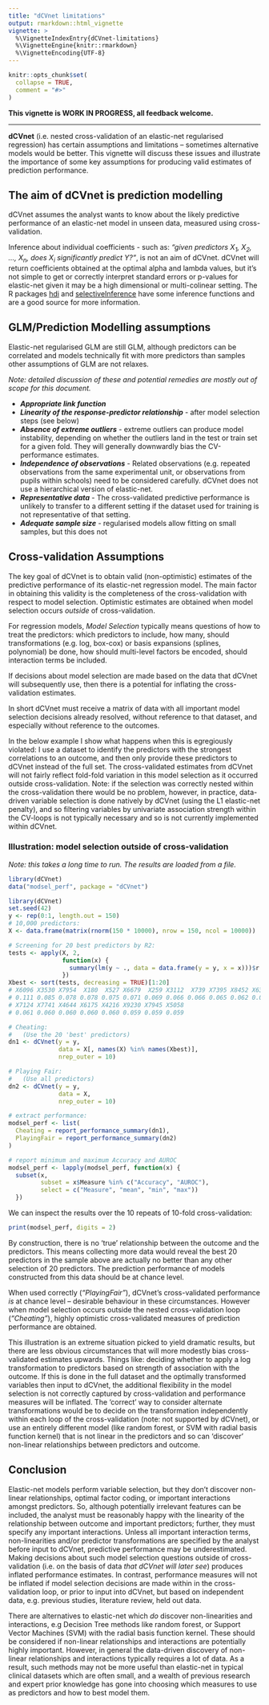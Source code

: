 ```yaml
---
title: "dCVnet limitations"
output: rmarkdown::html_vignette
vignette: >
  %\VignetteIndexEntry{dCVnet-limitations}
  %\VignetteEngine{knitr::rmarkdown}
  %\VignetteEncoding{UTF-8}
---
```


```r
knitr::opts_chunk$set(
  collapse = TRUE,
  comment = "#>"
)
```

**This vignette is WORK IN PROGRESS, all feedback welcome.**

---

**dCVnet** (i.e. nested cross-validation of an elastic-net regularised regression) has certain assumptions and limitations -- sometimes alternative models would be better. This vignette will discuss these issues and illustrate the importance of some key assumptions for producing valid estimates of prediction performance.

## The aim of dCVnet is prediction modelling

dCVnet assumes the analyst wants to know about the likely predictive performance of an elastic-net model in unseen data, measured using cross-validation.

Inference about individual coefficients - such as: *"given predictors X<sub>1</sub>, X<sub>2</sub>, ..., X<sub>n</sub>, does X<sub>i</sub> significantly predict Y?"*,
is not an aim of dCVnet. dCVnet will return coefficients obtained at the optimal alpha and lambda values, but it's not simple to get or correctly interpret standard errors or p-values for elastic-net given it may be a high dimensional or multi-colinear setting. The R packages [hdi](https://cran.r-project.org/web/packages/hdi/index.html) and [selectiveInference](https://cran.r-project.org/web/packages/selectiveInference/index.html) have some inference functions and are a good source for more information.

## GLM/Prediction Modelling assumptions

Elastic-net regularised GLM are still GLM, although predictors can be correlated and models technically fit with more predictors than samples other assumptions 
of GLM are not relaxes.

*Note: detailed discussion of these and potential remedies are mostly out of scope for this document.*

- ***Appropriate link function***
- ***Linearity of the response-predictor relationship*** - after model selection steps (see below)
- ***Absence of extreme outliers*** - extreme outliers can produce model instability, depending on whether the outliers land in the test or train set for a given fold. They will generally downwardly bias the CV-performance estimates.
- ***Independence of observations*** - Related observations (e.g. repeated observations from the same experimental unit, or observations from pupils within schools) need to be considered carefully. dCVnet does not use a hierarchical version of elastic-net.
- ***Representative data*** - The cross-validated predictive performance is unlikely to transfer to a different setting if the dataset used for training is 
not representative of that setting.
- ***Adequate sample size*** - regularised models allow fitting on small samples, but this does not 

## Cross-validation Assumptions

The key goal of dCVnet is to obtain valid (non-optimistic) estimates of the predictive performance of its elastic-net regression model. The main factor in obtaining this validity is the completeness of the cross-validation with respect to model selection. Optimistic estimates are obtained when model selection occurs *outside* of cross-validation.

For regression models, *Model Selection* typically means questions of how to treat the predictors: which predictors to include, how many, should transformations (e.g. log, box-cox) or basis expansions (splines, polynomial) be done, how should multi-level factors be encoded, should interaction terms be included.

If decisions about model selection are made based on the data that dCVnet will subsequently use, then there is a potential for inflating the 
cross-validation estimates.

In short dCVnet must receive a matrix of data with all important model selection
decisions already resolved, without reference to that dataset, and especially
without reference to the outcomes.

In the below example I show what happens when this is egregiously violated: I 
use a dataset to identify the predictors with the strongest correlations to an outcome, and then only provide these predictors to dCVnet instead of the full set. The cross-validated estimates from dCVnet will not fairly reflect fold-fold variation in this model selection as it occurred outside cross-validation. Note: if the selection was correctly nested within the cross-validation there would be no problem, however, in practice, data-driven variable selection is done natively by dCVnet (using the L1 elastic-net penalty), and so filtering variables by univariate association strength within the CV-loops is not typically necessary and so is not currently implemented within dCVnet.

### Illustration: model selection outside of cross-validation
*Note: this takes a long time to run. The results are loaded from a file.*

```r
library(dCVnet)
data("modsel_perf", package = "dCVnet")
```

```r
library(dCVnet)
set.seed(42)
y <- rep(0:1, length.out = 150)
# 10,000 predictors:
X <- data.frame(matrix(rnorm(150 * 10000), nrow = 150, ncol = 10000))

# Screening for 20 best predictors by R2:
tests <- apply(X, 2,
               function(x) {
                 summary(lm(y ~ ., data = data.frame(y = y, x = x)))$r.squared
               })
Xbest <- sort(tests, decreasing = TRUE)[1:20]
# X6096 X3530 X7954  X180  X527 X6679  X259 X3112  X739 X7395 X8452 X6370
# 0.111 0.085 0.078 0.078 0.075 0.071 0.069 0.066 0.066 0.065 0.062 0.061
# X7124 X7741 X4644 X6175 X4216 X9230 X7945 X5058
# 0.061 0.060 0.060 0.060 0.060 0.059 0.059 0.059

# Cheating:
#   (Use the 20 'best' predictors)
dn1 <- dCVnet(y = y,
              data = X[, names(X) %in% names(Xbest)],
              nrep_outer = 10)

# Playing Fair:
#   (Use all predictors)
dn2 <- dCVnet(y = y,
              data = X,
              nrep_outer = 10)

# extract performance:
modsel_perf <- list(
  Cheating = report_performance_summary(dn1),
  PlayingFair = report_performance_summary(dn2)
)

# report minimum and maximum Accuracy and AUROC
modsel_perf <- lapply(modsel_perf, function(x) {
  subset(x,
         subset = x$Measure %in% c("Accuracy", "AUROC"),
         select = c("Measure", "mean", "min", "max"))
  })
```

We can inspect the results over the 10 repeats of 10-fold cross-validation:
```r
print(modsel_perf, digits = 2)
```

By construction, there is no 'true' relationship between the outcome and the predictors. This means collecting more data would reveal the best 20 predictors in the sample above are actually no better than any other selection of 20 predictors. The prediction performance of models constructed from this data should be at chance level.

When used correctly (*"PlayingFair"*), dCVnet's cross-validated performance *is* at chance level -- desirable behaviour in these circumstances. However when model selection occurs outside the nested cross-validation loop (*"Cheating"*), highly optimistic cross-validated measures of prediction performance are obtained.

This illustration is an extreme situation picked to yield dramatic results, but there are less obvious circumstances that will more modestly bias cross-validated estimates upwards. Things like: deciding whether to apply a log transformation to predictors based on strength of association with the outcome. If this is done in the full dataset and the optimally transformed variables then input to dCVnet, the additional flexibility in the model selection is not correctly captured by cross-validation and performance measures will be inflated. The 'correct' way to consider alternate transformations would be to decide on the transformation independently within each loop of the cross-validation (note: not supported by dCVnet), or use an entirely different model (like random forest, or SVM with radial basis function kernel) that is not linear in the predictors and so can 'discover' non-linear relationships between predictors and outcome.

## Conclusion

Elastic-net models perform variable selection, but they don't discover non-linear relationships, optimal factor coding, or important interactions amongst predictors. So, although potentially irrelevant features can be included, the analyst must be reasonably happy with the linearity of the relationship between outcome and important predictors; further, they must specify any important interactions. Unless all important interaction terms, non-linearities and/or predictor transformations are specified by the analyst before input to dCVnet, predictive performance may be underestimated. Making decisions about such model selection questions outside of cross-validation (i.e. on the basis of data *that dCVnet will later see*) produces inflated performance estimates. In contrast, performance measures will not be inflated if model selection decisions are made within in the cross-validation loop, or prior to input into dCVnet, but based on independent data, e.g. previous studies, literature review, held out data.

There are alternatives to elastic-net which *do* discover non-linearities and interactions, e.g Decision Tree methods like random forest, or Support Vector Machines (SVM) with the radial basis function kernel. These should be considered if non-linear relationships and interactions are potentially highly important. However, in general the data-driven discovery of non-linear relationships and interactions typically requires a lot of data. As a result, such methods may not be more useful than elastic-net in typical clinical datasets which are often small, and a wealth of previous research and expert prior knowledge has gone into choosing which measures to use as predictors and how to best model them.

